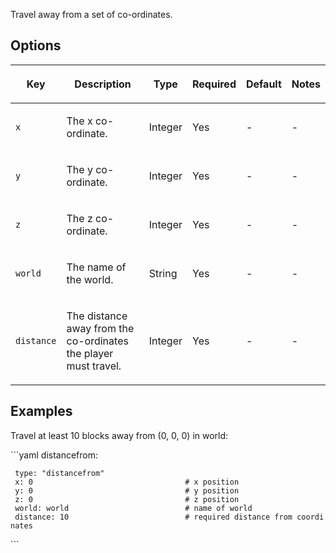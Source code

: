 Travel away from a set of co-ordinates.

== Options ==
{|
|-
! Key
! Description
! Type
! Required
! Default
! Notes
|-
| <code>x</code>
| The x co-ordinate.
| Integer
| Yes
| -
| -
|-
| <code>y</code>
| The y co-ordinate.
| Integer
| Yes
| -
| -
|-
| <code>z</code>
| The z co-ordinate.
| Integer
| Yes
| -
| -
|-
| <code>world</code>
| The name of the world.
| String
| Yes
| -
| -
|-
| <code>distance</code>
| The distance away from the co-ordinates the player must travel.
| Integer
| Yes
| -
| -
|}

== Examples ==
Travel at least 10 blocks away from (0, 0, 0) in world:

```yaml
distancefrom:
  type: "distancefrom"
  x: 0                                  # x position
  y: 0                                  # y position
  z: 0                                  # z position
  world: world                          # name of world
  distance: 10                          # required distance from coordinates
```
